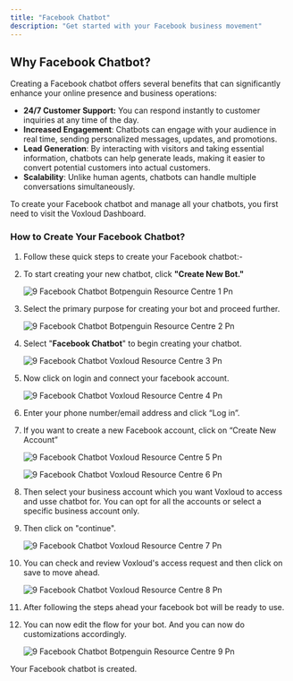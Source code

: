 ```yaml
---
title: "Facebook Chatbot"
description: "Get started with your Facebook business movement"
---
```


## **Why Facebook Chatbot?**

Creating a Facebook chatbot offers several benefits that can significantly enhance your online presence and business operations:

- **24/7 Customer Support:** You can respond instantly to customer inquiries at any time of the day.
- **Increased Engagement**: Chatbots can engage with your audience in real time, sending personalized messages, updates, and promotions.
- **Lead Generation**: By interacting with visitors and taking essential information, chatbots can help generate leads, making it easier to convert potential customers into actual customers.
- **Scalability**: Unlike human agents, chatbots can handle multiple conversations simultaneously.

To create your Facebook chatbot and manage all your chatbots, you first need to visit the  Voxloud Dashboard.

### **How to Create Your Facebook Chatbot?**

 1. Follow these quick steps to create your Facebook chatbot:-
 2. To start creating your new chatbot, click **"Create New Bot."**

    ![9 Facebook Chatbot Botpenguin Resource Centre 1 Pn](/images/how-botpenguin-works/create-newchatbot/9.facebook_chatbot__Voxloud_resource_centre-1.png)
 3. Select the primary purpose for creating your bot and proceed further.

    ![9 Facebook Chatbot Botpenguin Resource Centre 2 Pn](/images/how-botpenguin-works/create-newchatbot/9.facebook_chatbot__Voxloud_resource_centre-2.png)
 4. Select "**Facebook Chatbot**" to begin creating your chatbot.

    ![9 Facebook Chatbot  Voxloud Resource Centre 3 Pn](/images/how-botpenguin-works/create-newchatbot/9.facebook_chatbot__Voxloud_resource_centre-3.png)
 5. Now click on login and connect your facebook account.

    ![9 Facebook Chatbot  Voxloud Resource Centre 4 Pn](/images/how-botpenguin-works/create-newchatbot/9.facebook_chatbot__Voxloud_resource_centre-4.png)
 6. Enter your phone number/email address and click “Log in”.
 7. If you want to create a new Facebook account, click on “Create New Account”

    ![9 Facebook Chatbot  Voxloud Resource Centre 5 Pn](/images/how-botpenguin-works/create-newchatbot/9.facebook_chatbot__Voxloud_resource_centre-5.png)

    ![9 Facebook Chatbot Voxloud Resource Centre 6 Pn](/images/how-botpenguin-works/create-newchatbot/9.facebook_chatbot__Voxloud_resource_centre-6.png)
 8. Then select your business account which you want  Voxloud to access and usse chatbot for. You can opt for all the accounts or select a specific business account only.
 9. Then click on "continue".

    ![9 Facebook Chatbot  Voxloud Resource Centre 7 Pn](/images/how-botpenguin-works/create-newchatbot/9.facebook_chatbot__Voxloud_resource_centre-7.png)
10. You can check and review  Voxloud's access request and then click on save to move ahead.

    ![9 Facebook Chatbot  Voxloud Resource Centre 8 Pn](/images/how-botpenguin-works/create-newchatbot/9.facebook_chatbot__Voxloud_resource_centre-8.png)
11. After following the steps ahead your facebook bot will be ready to use.
12. You can now edit the flow for your bot. And you can now do customizations accordingly.

    ![9 Facebook Chatbot Botpenguin Resource Centre 9 Pn](/images/how-botpenguin-works/create-newchatbot/9.facebook_chatbot__botpenguin_resource_centre-9.png)

Your Facebook chatbot is created.